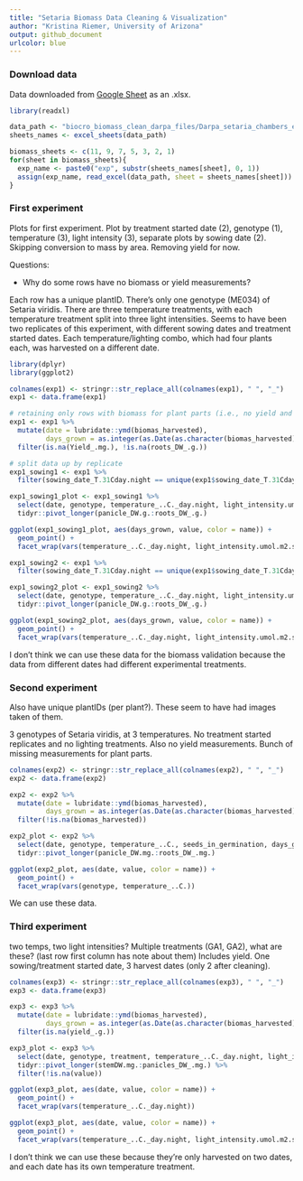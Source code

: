 ```yaml
---
title: "Setaria Biomass Data Cleaning & Visualization"
author: "Kristina Riemer, University of Arizona"
output: github_document
urlcolor: blue
---
```


### Download data

Data downloaded from [Google Sheet](https://docs.google.com/spreadsheets/d/134qzz1mcfKyGSS4vMOh0CONUECUuMiDyp6D_pzGjfi0/edit#gid=1249864874) as an .xlsx. 

```r
library(readxl)

data_path <- "biocro_biomass_clean_darpa_files/Darpa_setaria_chambers_experiments.xlsx"
sheets_names <- excel_sheets(data_path)

biomass_sheets <- c(11, 9, 7, 5, 3, 2, 1)
for(sheet in biomass_sheets){
  exp_name <- paste0("exp", substr(sheets_names[sheet], 0, 1))
  assign(exp_name, read_excel(data_path, sheet = sheets_names[sheet]))
}
```

### First experiment

Plots for first experiment. Plot by treatment started date (2), genotype (1), temperature (3), light intensity (3), separate plots by sowing date (2). Skipping conversion to mass by area. Removing yield for now. 

Questions: 

* Why do some rows have no biomass or yield measurements? 

Each row has a unique plantID. There's only one genotype (ME034) of Setaria viridis. There are three temperature treatments, with each temperature treatment split into three light intensities. Seems to have been two replicates of this experiment, with different sowing dates and treatment started dates. Each temperature/lighting combo, which had four plants each, was harvested on a different date. 
```r
library(dplyr)
library(ggplot2)

colnames(exp1) <- stringr::str_replace_all(colnames(exp1), " ", "_")
exp1 <- data.frame(exp1)

# retaining only rows with biomass for plant parts (i.e., no yield and no NA)
exp1 <- exp1 %>% 
  mutate(date = lubridate::ymd(biomas_harvested), 
         days_grown = as.integer(as.Date(as.character(biomas_harvested),format="%Y-%m-%d") - as.Date(as.character(sowing_date_T.31Cday.night),format="%Y-%m-%d"))) %>% 
  filter(is.na(Yield_.mg.), !is.na(roots_DW_.g.))

# split data up by replicate
exp1_sowing1 <- exp1 %>% 
  filter(sowing_date_T.31Cday.night == unique(exp1$sowing_date_T.31Cday.night)[1])

exp1_sowing1_plot <- exp1_sowing1 %>% 
  select(date, genotype, temperature_..C._day.night, light_intensity.umol.m2.s., sowing_date_T.31Cday.night, days_grown, contains('DW')) %>% 
  tidyr::pivot_longer(panicle_DW.g.:roots_DW_.g.)

ggplot(exp1_sowing1_plot, aes(days_grown, value, color = name)) +
  geom_point() +
  facet_wrap(vars(temperature_..C._day.night, light_intensity.umol.m2.s.))

exp1_sowing2 <- exp1 %>% 
  filter(sowing_date_T.31Cday.night == unique(exp1$sowing_date_T.31Cday.night)[2])

exp1_sowing2_plot <- exp1_sowing2 %>% 
  select(date, genotype, temperature_..C._day.night, light_intensity.umol.m2.s., sowing_date_T.31Cday.night, days_grown, contains('DW')) %>% 
  tidyr::pivot_longer(panicle_DW.g.:roots_DW_.g.)

ggplot(exp1_sowing2_plot, aes(days_grown, value, color = name)) +
  geom_point() +
  facet_wrap(vars(temperature_..C._day.night, light_intensity.umol.m2.s.))
```

I don't think we can use these data for the biomass validation because the data from different dates had different experimental treatments. 

### Second experiment

Also have unique plantIDs (per plant?). These seem to have had images taken of them. 

3 genotypes of Setaria viridis, at 3 temperatures. No treatment started replicates and no lighting treatments. Also no yield measurements. Bunch of missing measurements for plant parts. 

```r
colnames(exp2) <- stringr::str_replace_all(colnames(exp2), " ", "_")
exp2 <- data.frame(exp2)

exp2 <- exp2 %>% 
  mutate(date = lubridate::ymd(biomas_harvested), 
         days_grown = as.integer(as.Date(as.character(biomas_harvested),format="%Y-%m-%d") - as.Date(as.character(seeds_in_germination),format="%Y-%m-%d"))) %>% 
  filter(!is.na(biomas_harvested))

exp2_plot <- exp2 %>% 
  select(date, genotype, temperature_..C., seeds_in_germination, days_grown, contains('DW')) %>% 
  tidyr::pivot_longer(panicle_DW.mg.:roots_DW_.mg.)

ggplot(exp2_plot, aes(date, value, color = name)) +
  geom_point() +
  facet_wrap(vars(genotype, temperature_..C.))

```

We can use these data. 

### Third experiment

two temps, two light intensities? Multiple treatments (GA1, GA2), what are these? (last row first column has note about them) Includes yield. One sowing/treatment started date, 3 harvest dates (only 2 after cleaning). 

```r
colnames(exp3) <- stringr::str_replace_all(colnames(exp3), " ", "_")
exp3 <- data.frame(exp3)

exp3 <- exp3 %>% 
  mutate(date = lubridate::ymd(biomas_harvested), 
         days_grown = as.integer(as.Date(as.character(biomas_harvested),format="%Y-%m-%d") - as.Date(as.character(sowing_date_T.31Cday.night),format="%Y-%m-%d"))) %>% 
  filter(is.na(yield_.g.))

exp3_plot <- exp3 %>% 
  select(date, genotype, treatment, temperature_..C._day.night, light_intensity.umol.m2.s., sowing_date_T.31Cday.night, days_grown, contains('DW')) %>% 
  tidyr::pivot_longer(stemDW.mg.:panicles_DW_.mg.) %>% 
  filter(!is.na(value))

ggplot(exp3_plot, aes(date, value, color = name)) +
  geom_point() +
  facet_wrap(vars(temperature_..C._day.night))

ggplot(exp3_plot, aes(date, value, color = name)) +
  geom_point() +
  facet_wrap(vars(temperature_..C._day.night, light_intensity.umol.m2.s., treatment))
```

I don't think we can use these because they're only harvested on two dates, and each date has its own temperature treatment. 

